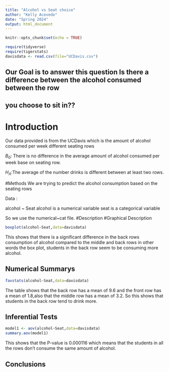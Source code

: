 ```yaml
---
title: "Alcohol vs Seat choice"
author: "Kelly Acevedo"
date: "Spring 2024"
output: html_document
---
```


```r
knitr::opts_chunk$set(echo = TRUE)
```

```r
require(tidyverse)
require(tigerstats)
davisdata <- read.csv(file="UCDavis.csv")
```
## Our Goal is to answer this question Is there a difference between the alcohol consumed between the row
## you choose to sit in??

# Introduction 

Our data provided is from the UCDavis which is the amount of alcohol consumed per week different seating rows

$B_0$: There is no difference in the average amount of alcohol consumed per week base on seating row.

$H_A$:The average of the number drinks is different between at least two rows. 

#Methods
We are trying to predict the alcohol consumption based on the seating rows

Data :

alcohol ~ Seat
alcohol is a numerical variable
seat is a categorical variable

So we use the numerical~cat file.
#Description
#Graphical Description 

```r
boxplot(alcohol~Seat,data=davisdata)
```
This shows that there is a significant difference in the back rows consumption of alcohol compared to the middle and back rows in other words the box plot, students in the back row seem to be consuming more alcohol. 

## Numerical Summarys 

```r
favstats(alcohol~Seat,data=davisdata)
```
The table shows that the back row has a mean of 9.6 and the front row has a mean of 1.8,also that the middle row has a mean of 3.2. So this shows that students in the back row tend to drink more.

## Inferential Tests

```r
model1 <- aov(alcohol~Seat,data=davisdata)
summary.aov(model1)
```

This shows that the P-value is 0.000116 which means that the students in all the rows don't consume the same amount of alcohol. 


## Conclusions


